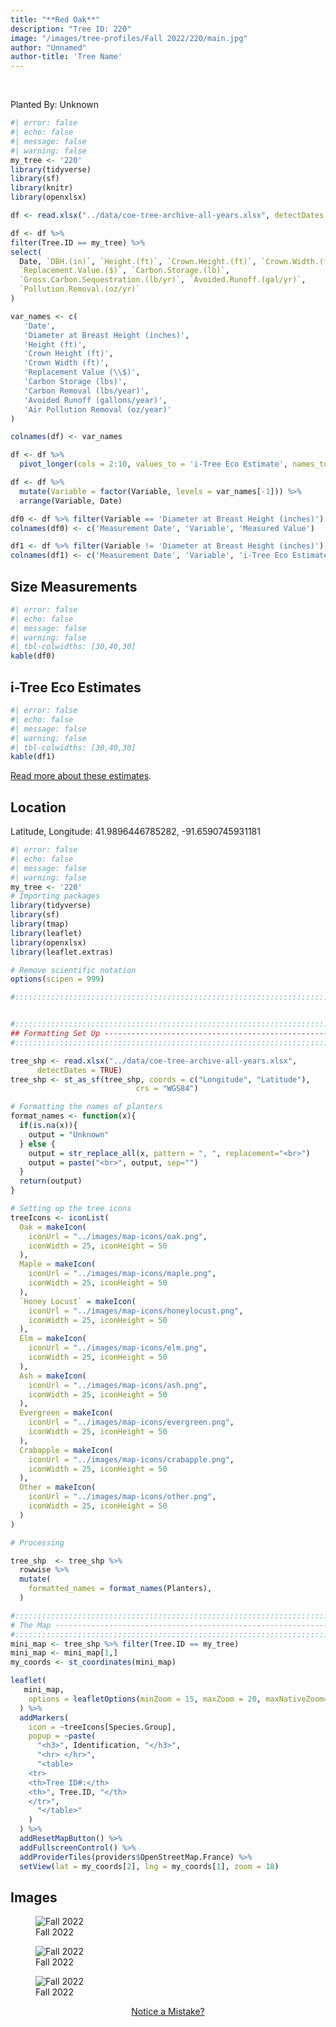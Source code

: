 ```yaml
---
title: "**Red Oak**"
description: "Tree ID: 220"
image: "/images/tree-profiles/Fall 2022/220/main.jpg"
author: "Unnamed"
author-title: 'Tree Name'
---
```


<br>


Planted By:  Unknown



```r
#| error: false
#| echo: false
#| message: false
#| warning: false
my_tree <- '220'
library(tidyverse)
library(sf)
library(knitr)
library(openxlsx)

df <- read.xlsx("../data/coe-tree-archive-all-years.xlsx", detectDates = TRUE)

df <- df %>%
filter(Tree.ID == my_tree) %>%
select(
  Date, `DBH.(in)`, `Height.(ft)`, `Crown.Height.(ft)`, `Crown.Width.(ft)`,
  `Replacement.Value.($)`, `Carbon.Storage.(lb)`,
  `Gross.Carbon.Sequestration.(lb/yr)`, `Avoided.Runoff.(gal/yr)`,
  `Pollution.Removal.(oz/yr)`
)

var_names <- c(
   'Date',
   'Diameter at Breast Height (inches)',
   'Height (ft)',
   'Crown Height (ft)',
   'Crown Width (ft)',
   'Replacement Value (\\$)',
   'Carbon Storage (lbs)',
   'Carbon Removal (lbs/year)',
   'Avoided Runoff (gallons/year)',
   'Air Pollution Removal (oz/year)'
)

colnames(df) <- var_names

df <- df %>%
  pivot_longer(cols = 2:10, values_to = 'i-Tree Eco Estimate', names_to = 'Variable')

df <- df %>%
  mutate(Variable = factor(Variable, levels = var_names[-1])) %>%
  arrange(Variable, Date)

df0 <- df %>% filter(Variable == 'Diameter at Breast Height (inches)')
colnames(df0) <- c('Measurement Date', 'Variable', 'Measured Value')

df1 <- df %>% filter(Variable != 'Diameter at Breast Height (inches)')
colnames(df1) <- c('Measurement Date', 'Variable', 'i-Tree Eco Estimated Value')

```
## **Size Measurements**

```r
#| error: false
#| echo: false
#| message: false
#| warning: false
#| tbl-colwidths: [30,40,30]
kable(df0)
```

## **i-Tree Eco Estimates**

```r
#| error: false
#| echo: false
#| message: false
#| warning: false
#| tbl-colwidths: [30,40,30]
kable(df1)
```


[Read more about these estimates](https://www.itreetools.org/support/resources-overview/i-tree-methods-and-files).

## **Location**

Latitude, Longitude: 41.9896446785282, -91.6590745931181

```r
#| error: false
#| echo: false
#| message: false
#| warning: false
my_tree <- '220'
# Importing packages
library(tidyverse)
library(sf)
library(tmap)
library(leaflet)
library(openxlsx)
library(leaflet.extras)

# Remove scientific notation
options(scipen = 999)

#:::::::::::::::::::::::::::::::::::::::::::::::::::::::::::::::::::::::::::::::


#:::::::::::::::::::::::::::::::::::::::::::::::::::::::::::::::::::::::::::::::
## Formatting Set Up -----------------------------------------------------------
#:::::::::::::::::::::::::::::::::::::::::::::::::::::::::::::::::::::::::::::::

tree_shp <- read.xlsx("../data/coe-tree-archive-all-years.xlsx",
      detectDates = TRUE)
tree_shp <- st_as_sf(tree_shp, coords = c("Longitude", "Latitude"),
                            crs = "WGS84")

# Formatting the names of planters
format_names <- function(x){
  if(is.na(x)){
    output = "Unknown"
  } else {
    output = str_replace_all(x, pattern = ", ", replacement="<br>")
    output = paste("<br>", output, sep="")
  }
  return(output)
}

# Setting up the tree icons
treeIcons <- iconList(
  Oak = makeIcon(
    iconUrl = "../images/map-icons/oak.png",
    iconWidth = 25, iconHeight = 50
  ),
  Maple = makeIcon(
    iconUrl = "../images/map-icons/maple.png",
    iconWidth = 25, iconHeight = 50
  ),
  `Honey Locust` = makeIcon(
    iconUrl = "../images/map-icons/honeylocust.png",
    iconWidth = 25, iconHeight = 50
  ),
  Elm = makeIcon(
    iconUrl = "../images/map-icons/elm.png",
    iconWidth = 25, iconHeight = 50
  ),
  Ash = makeIcon(
    iconUrl = "../images/map-icons/ash.png",
    iconWidth = 25, iconHeight = 50
  ),
  Evergreen = makeIcon(
    iconUrl = "../images/map-icons/evergreen.png",
    iconWidth = 25, iconHeight = 50
  ),
  Crabapple = makeIcon(
    iconUrl = "../images/map-icons/crabapple.png",
    iconWidth = 25, iconHeight = 50
  ),
  Other = makeIcon(
    iconUrl = "../images/map-icons/other.png",
    iconWidth = 25, iconHeight = 50
  )
)

# Processing

tree_shp  <- tree_shp %>% 
  rowwise %>% 
  mutate(
    formatted_names = format_names(Planters),
  )

#:::::::::::::::::::::::::::::::::::::::::::::::::::::::::::::::::::::::::::::::
# The Map ----------------------------------------------------------------------
#:::::::::::::::::::::::::::::::::::::::::::::::::::::::::::::::::::::::::::::::
mini_map <- tree_shp %>% filter(Tree.ID == my_tree)
mini_map <- mini_map[1,]
my_coords <- st_coordinates(mini_map)

leaflet(
   mini_map,
    options = leafletOptions(minZoom = 15, maxZoom = 20, maxNativeZoom=20)
  ) %>%
  addMarkers(
    icon = ~treeIcons[Species.Group],
    popup = ~paste(
      "<h3>", Identification, "</h3>",
      "<hr> </hr>",
      "<table>
    <tr>
    <th>Tree ID#:</th>
    <th>", Tree.ID, "</th>
    </tr>",
      "</table>"
    )
  ) %>%
  addResetMapButton() %>%
  addFullscreenControl() %>%
  addProviderTiles(providers$OpenStreetMap.France) %>%
  setView(lat = my_coords[2], lng = my_coords[1], zoom = 18)

```

## **Images**


 ![Fall 2022](/images/tree-profiles/Fall 2022/220/IMG_7164.jpg)

 ![Fall 2022](/images/tree-profiles/Fall 2022/220/IMG_7166.jpg)

 ![Fall 2022](/images/tree-profiles/Fall 2022/220/main.jpg)

::: column-margin
<center><a class="button" href="https://forms.gle/muU6Zn6NZFq4YES9A">Notice a Mistake?</a></center>
:::
